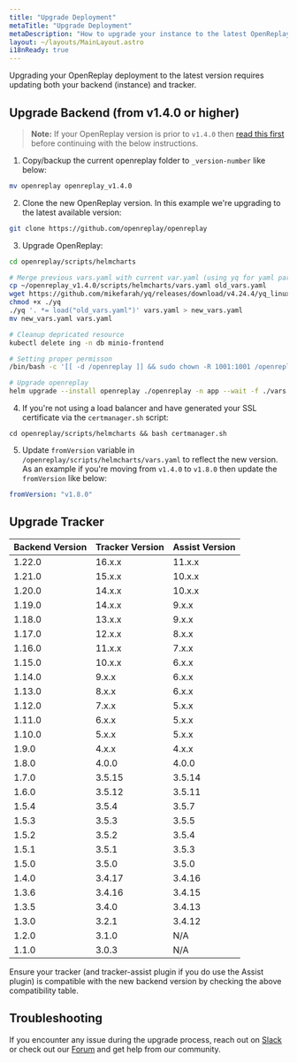```yaml
---
title: "Upgrade Deployment"
metaTitle: "Upgrade Deployment"
metaDescription: "How to upgrade your instance to the latest OpenReplay version."
layout: ~/layouts/MainLayout.astro
i18nReady: true
---
```


Upgrading your OpenReplay deployment to the latest version requires updating both your backend (instance) and tracker.

## Upgrade Backend (from v1.4.0 or higher)

>**Note:** If your OpenReplay version is prior to `v1.4.0` then [read this first](/deployment/deprecated-versions) before continuing with the below instructions.

1. Copy/backup the current openreplay folder to `_version-number` like below:
   
  ```bash 
  mv openreplay openreplay_v1.4.0
  ```

2. Clone the new OpenReplay version. In this example we're upgrading to the latest available version:
   
  ```bash 
  git clone https://github.com/openreplay/openreplay
  ```

3. Upgrade OpenReplay:

  ```bash
  cd openreplay/scripts/helmcharts

  # Merge previous vars.yaml with current var.yaml (using yq for yaml parsing)
  cp ~/openreplay_v1.4.0/scripts/helmcharts/vars.yaml old_vars.yaml
  wget https://github.com/mikefarah/yq/releases/download/v4.24.4/yq_linux_amd64 -O yq
  chmod +x ./yq
  ./yq '. *= load("old_vars.yaml")' vars.yaml > new_vars.yaml
  mv new_vars.yaml vars.yaml
  
  # Cleanup depricated resource
  kubectl delete ing -n db minio-frontend
  
  # Setting proper permisson
  /bin/bash -c '[[ -d /openreplay ]] && sudo chown -R 1001:1001 /openreplay'
  
  # Upgrade openreplay
  helm upgrade --install openreplay ./openreplay -n app --wait -f ./vars.yaml --atomic
  ```
  
4. If you're not using a load balancer and have generated your SSL certificate via the `certmanager.sh` script:

  ```
  cd openreplay/scripts/helmcharts && bash certmanager.sh
  ```

5. Update `fromVersion` variable in `/openreplay/scripts/helmcharts/vars.yaml` to reflect the new version. As an example if you're moving from `v1.4.0` to `v1.8.0` then update the `fromVersion` like below:
  
  ```yaml
  fromVersion: "v1.8.0"
  ```
 
## Upgrade Tracker

| Backend Version | Tracker Version | Assist Version |
|----------|-------------|-------------|
| 1.22.0 | 16.x.x | 11.x.x |
| 1.21.0 | 15.x.x | 10.x.x |
| 1.20.0 | 14.x.x | 10.x.x |
| 1.19.0 | 14.x.x | 9.x.x |
| 1.18.0 | 13.x.x | 9.x.x |
| 1.17.0 | 12.x.x | 8.x.x |
| 1.16.0 | 11.x.x | 7.x.x |
| 1.15.0 | 10.x.x | 6.x.x |
| 1.14.0 | 9.x.x | 6.x.x |
| 1.13.0 | 8.x.x | 6.x.x |
| 1.12.0 | 7.x.x | 5.x.x |
| 1.11.0 | 6.x.x | 5.x.x |
| 1.10.0 | 5.x.x | 5.x.x |
| 1.9.0 | 4.x.x | 4.x.x |
| 1.8.0 | 4.0.0 | 4.0.0 |
| 1.7.0 | 3.5.15 | 3.5.14 |
| 1.6.0 | 3.5.12 | 3.5.11 |
| 1.5.4 | 3.5.4 | 3.5.7 |
| 1.5.3 | 3.5.3 | 3.5.5 |
| 1.5.2 | 3.5.2 | 3.5.4 |
| 1.5.1 | 3.5.1 | 3.5.3 |
| 1.5.0 | 3.5.0 | 3.5.0 |
| 1.4.0 | 3.4.17 | 3.4.16 |
| 1.3.6 | 3.4.16 | 3.4.15 |
| 1.3.5 | 3.4.0 | 3.4.13 |
| 1.3.0 | 3.2.1 | 3.4.12 |
| 1.2.0 | 3.1.0 | N/A |
| 1.1.0 | 3.0.3 | N/A |

Ensure your tracker (and tracker-assist plugin if you do use the Assist plugin) is compatible with the new backend version by checking the above compatibility table.


## Troubleshooting

If you encounter any issue during the upgrade process, reach out on [Slack](https://slack.openreplay.com) or check out our [Forum](https://forum.openreplay.com) and get help from our community.
